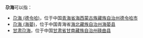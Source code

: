 '''尕海'''可以指：
* [[尕海_(德令哈)|尕海 (德令哈)]]，位于中国[[青海省|青海省]][[海西蒙古族藏族自治州|海西蒙古族藏族自治州]][[德令哈市|德令哈市]]
* [[尕海_(海晏)|尕海 (海晏)]]，位于中国青海省[[海北藏族自治州|海北藏族自治州]][[海晏县|海晏县]]
* [[甘肃尕海|甘肃尕海]]，位于中国[[甘肃省|甘肃省]][[甘南藏族自治州|甘南藏族自治州]][[碌曲县|碌曲县]]
{{disambig|cat=二字中国地名消歧义}}